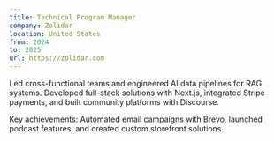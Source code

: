 ```yaml
---
title: Technical Program Manager
company: Zolidar
location: United States
from: 2024
to: 2025
url: https://zolidar.com
---
```


Led cross-functional teams and engineered AI data pipelines for RAG systems. Developed full-stack solutions with Next.js, integrated Stripe payments, and built community platforms with Discourse.

Key achievements: Automated email campaigns with Brevo, launched podcast features, and created custom storefront solutions.
